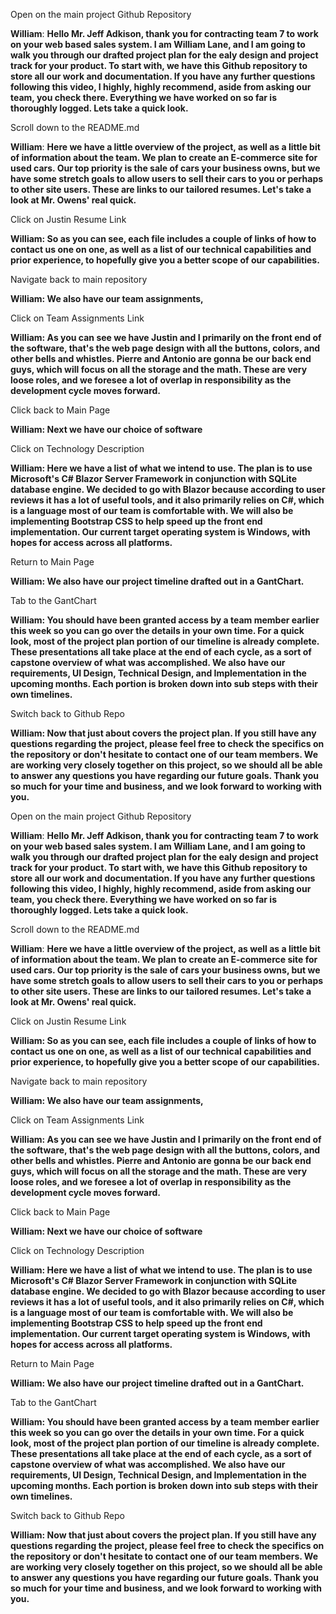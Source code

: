 Open on the main project Github Repository

**William**: **Hello Mr. Jeff Adkison, thank you for contracting team 7 to work on your web based sales system. I am William Lane, and I am going to walk you through our drafted project plan for the ealy design and project track for your product. To start with, we have this Github repository to store all our work and documentation. If you have any further questions following this video, I highly, highly recommend, aside from asking our team, you check there. Everything we have worked on so far is thoroughly logged. Lets take a quick look.** 

Scroll down to the README.md

**William**: **Here we have a little overview of the project, as well as a little bit of information about the team. We plan to create an E-commerce site for used cars. Our top priority is the sale of cars your business owns, but we have some stretch goals to allow users to sell their cars to you or perhaps to other site users. These are links to our tailored resumes. Let's take a look at Mr. Owens' real quick.**

Click on Justin Resume Link

**William: So as you can see, each file includes a couple of links of how to contact us one on one, as well as a list of our technical capabilities and prior experience, to hopefully give you a better scope of our capabilities.** 

Navigate back to main repository

**William: We also have our team assignments,**

Click on Team Assignments Link

**William: As you can see we have Justin and I primarily on the front end of the software, that's the web page design with all the buttons, colors, and other bells and whistles. Pierre and Antonio are gonna be our back end guys, which will focus on all the storage and the math. These are very loose roles, and we foresee a lot of overlap in responsibility as the development  cycle moves forward.** 

Click back to Main Page

**William: Next we have our choice of software**

Click on Technology Description

**William: Here we have a list of what we intend to use. The plan is to use Microsoft's C# Blazor Server Framework in conjunction with SQLite database engine. We decided to go with Blazor because according to user reviews it has a lot of useful tools, and it also primarily relies on C#, which is a language most of our team is comfortable with. We will also be implementing Bootstrap CSS to help speed up the front end implementation. Our current target operating system is Windows, with hopes for access across all platforms.** 

Return to Main Page

**William: We also have our project timeline drafted out in a GantChart.**

Tab to the GantChart

**William: You should have been granted access by a team member earlier this week so you can go over the details in your own time. For a quick look, most of the project plan portion of our timeline is already complete. These presentations all take place at the end of each cycle, as a sort of capstone overview of what was accomplished. We also have our requirements, UI Design, Technical Design, and Implementation in the upcoming months. Each portion is broken down into sub steps with their own timelines.** 

Switch back to Github Repo

**William: Now that just about covers the project plan. If you still have any questions regarding the project, please feel free to check the specifics on the repository or don't hesitate to contact one of our team members. We are working very closely together on this project, so we should all be able to answer any questions you have regarding our future goals. Thank you so much for your time and business, and we look forward to working with you.** 

Open on the main project Github Repository

**William**: **Hello Mr. Jeff Adkison, thank you for contracting team 7 to work on your web based sales system. I am William Lane, and I am going to walk you through our drafted project plan for the ealy design and project track for your product. To start with, we have this Github repository to store all our work and documentation. If you have any further questions following this video, I highly, highly recommend, aside from asking our team, you check there. Everything we have worked on so far is thoroughly logged. Lets take a quick look.**

Scroll down to the README.md

**William**: **Here we have a little overview of the project, as well as a little bit of information about the team. We plan to create an E-commerce site for used cars. Our top priority is the sale of cars your business owns, but we have some stretch goals to allow users to sell their cars to you or perhaps to other site users. These are links to our tailored resumes. Let's take a look at Mr. Owens' real quick.**

Click on Justin Resume Link

**William: So as you can see, each file includes a couple of links of how to contact us one on one, as well as a list of our technical capabilities and prior experience, to hopefully give you a better scope of our capabilities.**

Navigate back to main repository

**William: We also have our team assignments,**

Click on Team Assignments Link

**William: As you can see we have Justin and I primarily on the front end of the software, that's the web page design with all the buttons, colors, and other bells and whistles. Pierre and Antonio are gonna be our back end guys, which will focus on all the storage and the math. These are very loose roles, and we foresee a lot of overlap in responsibility as the development  cycle moves forward.**

Click back to Main Page

**William: Next we have our choice of software**

Click on Technology Description

**William: Here we have a list of what we intend to use. The plan is to use Microsoft's C# Blazor Server Framework in conjunction with SQLite database engine. We decided to go with Blazor because according to user reviews it has a lot of useful tools, and it also primarily relies on C#, which is a language most of our team is comfortable with. We will also be implementing Bootstrap CSS to help speed up the front end implementation. Our current target operating system is Windows, with hopes for access across all platforms.**

Return to Main Page

**William: We also have our project timeline drafted out in a GantChart.**

Tab to the GantChart

**William: You should have been granted access by a team member earlier this week so you can go over the details in your own time. For a quick look, most of the project plan portion of our timeline is already complete. These presentations all take place at the end of each cycle, as a sort of capstone overview of what was accomplished. We also have our requirements, UI Design, Technical Design, and Implementation in the upcoming months. Each portion is broken down into sub steps with their own timelines.**

Switch back to Github Repo

**William: Now that just about covers the project plan. If you still have any questions regarding the project, please feel free to check the specifics on the repository or don't hesitate to contact one of our team members. We are working very closely together on this project, so we should all be able to answer any questions you have regarding our future goals. Thank you so much for your time and business, and we look forward to working with you.**
